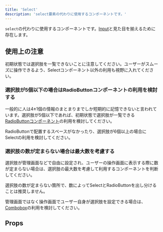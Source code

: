 ```yaml
---
title: 'Select'
description: 'select要素の代わりに使用するコンポーネントです。'
---
```


`select`の代わりに使用するコンポーネントです。[Input](/products/components/input/)と見た目を揃えるために存在します。

<ComponentStory name="Select" />

## 使用上の注意

初期状態では選択肢を一覧できないことに注意してください。ユーザーがスムーズに操作できるよう、Selectコンポーネント以外の利用も視野に入れてください。

### 選択肢が5個以下の場合はRadioButtonコンポーネントの利用を検討する

一般的に人は4±1個の情報のまとまりまでしか短期的に記憶できないと言われています。選択肢が5個以下であれば、初期状態で選択肢が一覧できる[RadioButtonコンポーネント](/products/components/radio-button/)の利用を検討してください。

RadioButtonで配置するスペースがなかったり、選択肢が6個以上の場合にSelectの利用を検討してください。

### 選択肢の数が定まらない場合は最大数を考慮する

選択肢が管理画面などで自由に設定され、ユーザーの操作画面に表示する際に数が定まらない場合は、選択肢の最大数を考慮して利用するコンポーネントを判断してください。

選択肢の数が定まらない箇所で、数によってSelectとRadioButtonを出し分けることは推奨しません。

管理画面ではなく操作画面でユーザー自身が選択肢を設定できる場合は、[Combobox](/products/components/combo-box/)の利用を検討してください。

## Props

<ComponentPropsTable name="Select" />


